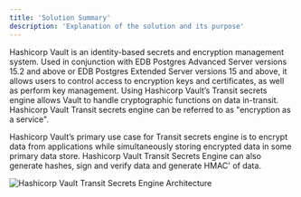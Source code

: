 ```yaml
---
title: 'Solution Summary'
description: 'Explanation of the solution and its purpose'
---
```


Hashicorp Vault is an identity-based secrets and encryption management system. Used in conjunction with EDB Postgres Advanced Server versions 15.2 and above or EDB Postgres Extended Server versions 15 and above, it allows users to control access to encryption keys and certificates, as well as perform key management. Using Hashicorp Vault’s Transit secrets engine allows Vault to handle cryptographic functions on data in-transit.  Hashicorp Vault Transit secrets engine can be referred to as "encryption as a service".

Hashicorp Vault’s primary use case for Transit secrets engine is to encrypt data from applications while simultaneously storing encrypted data in some primary data store. Hashicorp Vault Transit Secrets Engine can also generate hashes, sign and verify data and generate HMAC' of data.

![Hashicorp Vault Transit Secrets Engine Architecture](Images/HashicorpVaultTransitSecretsEngineArchitecture.png)

